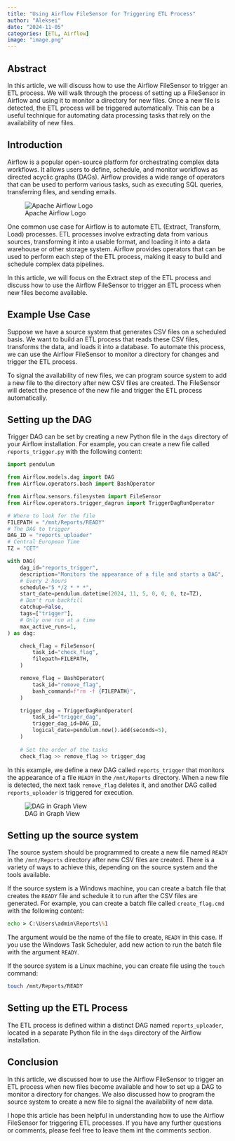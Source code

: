 ```yaml
---
title: "Using Airflow FileSensor for Triggering ETL Process"
author: "Aleksei"
date: "2024-11-05"
categories: [ETL, Airflow]
image: "image.png"
---
```


## Abstract

In this article, we will discuss how to use the Airflow FileSensor to
trigger an ETL process. We will walk through the process of setting up a
FileSensor in Airflow and using it to monitor a directory for new files.
Once a new file is detected, the ETL process will be triggered
automatically. This can be a useful technique for automating data
processing tasks that rely on the availability of new files.

## Introduction

Airflow is a popular open-source platform for orchestrating complex data
workflows. It allows users to define, schedule, and monitor workflows as
directed acyclic graphs (DAGs). Airflow provides a wide range of
operators that can be used to perform various tasks, such as executing
SQL queries, transferring files, and sending emails.

![Apache Airflow Logo](AirflowLogo.png){fig-alt="Apache Airflow Logo"}

One common use case for Airflow is to automate ETL (Extract, Transform,
Load) processes. ETL processes involve extracting data from various
sources, transforming it into a usable format, and loading it into a
data warehouse or other storage system. Airflow provides operators that
can be used to perform each step of the ETL process, making it easy to
build and schedule complex data pipelines.

In this article, we will focus on the Extract step of the ETL process
and discuss how to use the Airflow FileSensor to trigger an ETL process
when new files become available.

## Example Use Case

Suppose we have a source system that generates CSV files on a scheduled
basis. We want to build an ETL process that reads these CSV files,
transforms the data, and loads it into a database. To automate this
process, we can use the Airflow FileSensor to monitor a directory for
changes and trigger the ETL process.

To signal the availability of new files, we can program source system to
add a new file to the directory after new CSV files are created. The
FileSensor will detect the presence of the new file and trigger the ETL
process automatically.

## Setting up the DAG

Trigger DAG can be set by creating a new Python file in the `dags`
directory of your Airflow installation. For example, you can create a
new file called `reports_trigger.py` with the following content:

``` python
import pendulum

from Airflow.models.dag import DAG
from Airflow.operators.bash import BashOperator

from Airflow.sensors.filesystem import FileSensor
from Airflow.operators.trigger_dagrun import TriggerDagRunOperator

# Where to look for the file
FILEPATH = "/mnt/Reports/READY"
# The DAG to trigger
DAG_ID = "reports_uploader"
# Central European Time
TZ = "CET"

with DAG(
    dag_id="reports_trigger",
    description="Monitors the appearance of a file and starts a DAG",
    # Every 2 hours
    schedule="5 */2 * * *",
    start_date=pendulum.datetime(2024, 11, 5, 0, 0, 0, tz=TZ),
    # Don't run backfill
    catchup=False,
    tags=["trigger"],
    # Only one run at a time
    max_active_runs=1,
) as dag:

    check_flag = FileSensor(
        task_id="check_flag",
        filepath=FILEPATH,
    )

    remove_flag = BashOperator(
        task_id="remove_flag",
        bash_command=f"rm -f {FILEPATH}",
    )

    trigger_dag = TriggerDagRunOperator(
        task_id="trigger_dag",
        trigger_dag_id=DAG_ID,
        logical_date=pendulum.now().add(seconds=5),
    )
    
    # Set the order of the tasks
    check_flag >> remove_flag >> trigger_dag
```

In this example, we define a new DAG called `reports_trigger` that
monitors the appearance of a file `READY` in the `/mnt/Reports`
directory. When a new file is detected, the next task `remove_flag`
deletes it, and another DAG called `reports_uploader` is triggered for
execution.

![DAG in Graph View](GraphView.png){fig-alt="DAG in Graph View"}

## Setting up the source system

The source system should be programmed to create a new file named
`READY` in the `/mnt/Reports` directory after new CSV files are created.
There is a variety of ways to achieve this, depending on the source
system and the tools available.

If the source system is a Windows machine, you can create a batch file
that creates the `READY` file and schedule it to run after the CSV files
are generated. For example, you can create a batch file called
`create_flag.cmd` with the following content:

``` cmd
echo > C:\Users\admin\Reports\%1
```

The argument would be the name of the file to create, `READY` in this
case. If you use the Windows Task Scheduler, add new action to run the
batch file with the argument `READY`.

If the source system is a Linux machine, you can create file using the
`touch` command:

``` bash
touch /mnt/Reports/READY
```

## Setting up the ETL Process

The ETL process is defined within a distinct DAG named
`reports_uploader`, located in a separate Python file in the `dags`
directory of the Airflow installation.

## Conclusion

In this article, we discussed how to use the Airflow FileSensor to
trigger an ETL process when new files become available and how to set up
a DAG to monitor a directory for changes. We also discussed how to
program the source system to create a new file to signal the
availability of new data.

I hope this article has been helpful in understanding how to use the
Airflow FileSensor for triggering ETL processes. If you have any further
questions or comments, please feel free to leave them int the comments
section.
